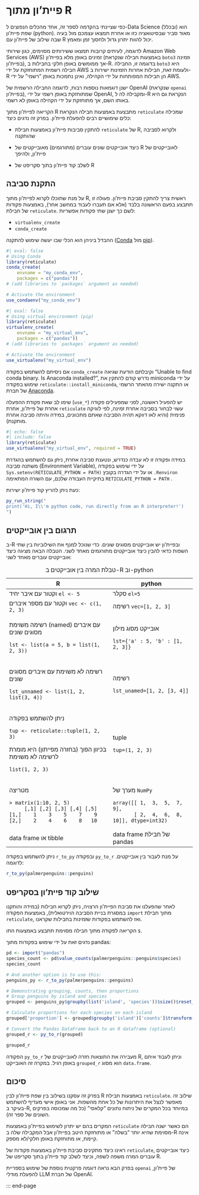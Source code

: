 # פיית'ון מתוך R {#sec-using-reticulate}

כפי שציינתי בהקדמה לספר זה, אחד מהכלים הנפוצים ל-Data Science (ובכלל) הוא שפת פיית'ון (python). מאוד סביר שבסיטואציה כזו או אחרת תמצאו עצמכם מול בעיה שבה שילוב של פיית'ון עם R יכול להוות יתרון גדול ולחסוך זמן ומאמץ.

לדוגמה, לעיתים קרובות תמצאו ששירותים מסוימים, כגון שירותי Amazon Web Services (AWS) זמינים באופן מלא בפיית'ון (באמצעות חבילה שנקראת `boto3` וזמינה בפיית'ון), אך ממומשים באופן חלקי בחבילות ב-R. בדוגמה זו, החבילה `boto3` היא חבילה רשמית המתוחזקת על ידי AWS ולעומת זאת, חבילות אחרות הזמינות ישירות ב-R הן חבילות המפותחות על ידי הקהילה, ואינן נתמכות באופן "רשמי" על ידי AWS.

ישנן דוגמאות נוספות רבות, לדוגמה החבילה הרשמית של OpenAI (שנקראת `openai` בפיית'ון), שמתוחזקת באופן רשמי על ידי OpenAI, ומקבילה לה ל-R הנקראת גם היא באותו השם, אך מתוחזקת על ידי הקהילה באופן לא רשמי.

הקריאה לפיית'ון מתוך R מתבצעת באמצעות חבילה הנקראת `reticulate` שמכילה כלים שימושיים רבים להפעלת פיית'ון. בפרק זה נדגים כיצד:

-   להתקין סביבות פיית'ון באמצעות חבילת `reticulate` של R, ולקרוא לסביבה שהותקנה

-   כיצד אובייקטים שונים עוברים (מתורגמים) מאובייקטים של R לאובייקטים של פיית'ון, ולהיפך

-   לשלב קוד פיית'ון בתוך סקריפט של R

## התקנת סביבה

על מנת שתוכלו לקרוא לפיית'ון מתוך R, ראשית צריך להתקין סביבת פיית'ון. פעולה זו תתבצע בפעם הראשונה בלבד (אלא אם תעברו לעבוד במחשב אחר), באמצעות פקודות של חבילת `reticulate`. לשם כך ישנן שתי פקודות אפשריות:

-   `virtualenv_create`
-   `conda_create`

ההבדל ביניהן הוא הכלי שבו יעשה שימוש להתקנה ([Conda](https://docs.conda.io/en/latest/) מול [pip](https://pypi.org/project/pip/)).

::: side-by-side
```r
#| eval: false
# Using Conda
library(reticulate)
conda_create(
    envname = "my_conda_env", 
    packages = c("pandas")) 
# (add libraries to `packages` argument as needed)

# Activate the environment
use_condaenv("my_conda_env")
```

```r
#| eval: false
# Using virtual environment (pip)
library(reticulate)
virtualenv_create(
    envname = "my_virtual_env", 
    packages = c("pandas")) 
# (add libraries to `packages` argument as needed)

# Activate the environment
use_virtualenv("my_virtual_env")
```
:::

אם ניסיתם להשתמש בפקודה `conda_create` וקיבלתם הודעת שגיאה "Unable to find conda binary. Is Anaconda installed?", נדרש קודם להתקין את miniconda על ידי שימוש בפקודה `reticulate::install_miniconda`, או התקנה ישירה מהאתר הרשמי של חברת [Anaconda](https://docs.anaconda.com/miniconda/miniconda-install/).

שימו לב שאת פקודת ההפעלה (`use_*`) יש להפעיל ראשונה, לפני שמפעילים פקודה אחרת של פיית'ון, אחרת `reticulate` עשוי לבחור בסביבה אחרת זמינה, לפי לוגיקה פנימית (והיא לאו דווקא תהיה הסביבה שאתם מתכוונים, במידה והיתה סביבה אחרת מותקנת).

```r
#| echo: false
#| include: false
library(reticulate)
use_virtualenv("my_virtual_env", required = TRUE)
```

במידה ופקודה זו לא עבדה כנדרש, ונטענת סביבה אחרת, ניתן גם להשתמש בהגדרת משתנה סביבה (Environment Variable), על ידי שימוש בפקודה `Sys.setenv(RETICULATE_PYTHON = PATH)` או על ידי הגדרה בקובץ `.Renviron` בתיקיית העבודה שלכם, עם השורה המתאימה `RETICULATE_PYTHON = PATH` .

כעת ניתן להריץ קוד פיית'ון ישירות:

```r
py_run_string("
print('Hi, I\\'m python code, run directly from an R interpreter!')
")
```

## תרגום בין אובייקטים

ב-R ובפיית'ון יש אובייקטים מסוגים שונים. כדי שנוכל למנף את השילוביות בין שתי השפות כדאי להבין כיצד אובייקטים מתורגמים מאחד לשני. הטבלה הבאה מציגה כיצד אובייקטים עוברים מאחד לשני:

+--------------------------------------------------------+--------------------------------------------+
| R                                                      | python                                     |
+========================================================+============================================+
| וקטור עם איבר יחיד `el <- 5`                           | סקלר `el=5`                                |
+--------------------------------------------------------+--------------------------------------------+
| וקטור עם מספר איברים `vec <- c(1, 2, 3)`               | רשימה `vec=[1, 2, 3]`                      |
+--------------------------------------------------------+--------------------------------------------+
| רשימה משוימת (named) עם איברים מסוגים שונים            | אובייקט מסוג מילון                         |
|                                                        |                                            |
| `lst <- list(a = 5, b = list(1, 2, 3))`                | `lst={'a' : 5, 'b' : [1, 2, 3]}`           |
+--------------------------------------------------------+--------------------------------------------+
| רשימה לא משוימת עם איברים מסוגים שונים                 | רשימה                                      |
|                                                        |                                            |
| `lst_unnamed <- list(1, 2, list(3, 4))`                | `lst_unamed=[1, 2, [3, 4]]`                |
+--------------------------------------------------------+--------------------------------------------+
| ניתן להשתמש בפקודה                                     | tuple                                      |
|                                                        |                                            |
| `tup <- reticulate::tuple(1, 2, 3)`                    | `tup=(1, 2, 3)`                            |
|                                                        |                                            |
| בכיוון הפוך (בחזרה מפייתון) היא מומרת לרשימה לא משוימת |                                            |
|                                                        |                                            |
| `list(1, 2, 3)`                                        |                                            |
+--------------------------------------------------------+--------------------------------------------+
| מטריצה                                                 | מערך של `NumPy`                            |
|                                                        |                                            |
| ```                                                    | ```                                        |
| > matrix(1:10, 2, 5)                                   | array([[ 1,  3,  5,  7,  9],               |
|      [,1] [,2] [,3] [,4] [,5]                          |        [ 2,  4,  6,  8, 10]], dtype=int32) |
| [1,]    1    3    5    7    9                          | ```                                        |
| [2,]    2    4    6    8   10                          |                                            |
| ```                                                    |                                            |
+--------------------------------------------------------+--------------------------------------------+
| data frame או tibble                                   | data frame של חבילת pandas                 |
+--------------------------------------------------------+--------------------------------------------+

: טבלת המרה בין אובייקטים ב-R וב-python

ניתן להשתמש בפקודה `r_to_py` ובפקודה `py_to_r` על מנת לעבור בין אובייקטים. לדוגמה:

```r
r_to_py(palmerpenguins::penguins)
```

## שילוב קוד פיית'ון בסקריפט

לאחר שהפעלנו את סביבת הפיית'ון הרצויה, ניתן לקרוא חבילות (במידה והותקנו במסגרת בניית הסביבה הוירטואלית), באמצעות הפקודה `import` מתוך חבילת `reticulate`, ואז להשתמש בפקודות שזמינות בחבילות שקראנו.

הקריאה לפקודה מתוך חבילה מסוימת תתבצע באמצעות התו `$`.

נדגים זאת על ידי שימוש בפקודות מתוך pandas:

```r
pd <- import("pandas")
species_count <- pd$value_counts(palmerpenguins::penguins$species)
species_count

# And another option is to use this:
penguins_py <- r_to_py(palmerpenguins::penguins)

# Demonstrating grouping, counts, then proportions
# Group penguins by island and species
grouped <- penguins_py$groupby(list('island', 'species'))$size()$reset_index(name='counts')

# Calculate proportions for each species on each island
grouped['proportion'] <- grouped$groupby('island')['counts']$transform(function(x) x / x$sum())

# Convert the Pandas DataFrame back to an R dataframe (optional)
grouped_r <- py_to_r(grouped)

grouped_r
```

הפקודה `py_to_r` מעבירה את התוצאות חזרה לאובייקטים של R, וניתן לעבוד איתם באופן רגיל. במקרה זה האובייקט `grouped_r` הוא מסוג `data.frame`.

## סיכום

בפרק זה עסקנו בשילוב בין שפת פיית'ון לבין R באמצעות חבילת `reticulate`. שילוב זה מאפשר לנצל את היתרונות של כל אחת מהשפות. 
אני באופן אישי מעדיף להשתמש בעיקר ב-R, במיוחד בכל המקרים של ניתוח נתונים "קלאסי" (כל מה שמכוסה בפרקים השונים של ספר זה).

המקרים בהם יש יתרון לשימוש בפיית'ון באמצעות `reticulate` הם כאשר ישנה חבילה מסוימת שהיא יותר "בשלה" או מתוחזקת היטב בפיית'ון אבל המקבילה שלה ב-R אינה קיימת, או מתוחזקת באופן חלקי/לא מספק.

ראינו כיצד מתקינים סביבת פיית'ון באמצעות פקודות של `reticulate`, כיצד אובייקטים עוברים המרה משפה לשפה, וכיצד לשלב קוד פיית'ון בתוך סקריפט של R.

בפרק הבא נראה דוגמה פרקטית נוספת של שימוש בספריית `openai` של פיית'ון, להפעלת מודלי LLM של חברת OpenAI.

::: end-page